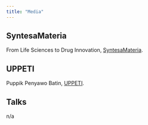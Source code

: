 ```yaml
---
title: "Media"
---
```


## SyntesaMateria
From Life Sciences to Drug Innovation, [SyntesaMateria](https://syntesamateria.substack.com).

## UPPETI
Puppik Penyawo Batin, [UPPETI](https://uppeti.substack.com/).

## Talks
n/a
